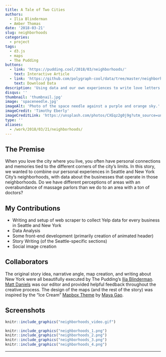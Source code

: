 ```yaml
---
title: A Tale of Two Cities
authors: 
  - Ilia Blinderman
  - Amber Thomas
date: '2018-03-21'
slug: neighborhoods
categories:
  - project
tags:
  - d3.js
  - maps
  - The Pudding
buttons:
  - link: 'https://pudding.cool/2018/03/neighborhoods/'
    text: Interactive Article
  - link: 'https://github.com/polygraph-cool/data/tree/master/neighborhoods'
    text: Download Data
description: 'Using data and our own experiences to write love letters to the cities we call home.'
disqus: ''
thumbnail: 'thumbnail.jpg'
image: 'spaceneedle.jpg'
imageAlt: 'Photo of the space needle against a purple and orange sky.'
imageCredit: 'Timothy Eberly'
imageCreditLink: 'https://unsplash.com/photos/CXEqz2g0j9g?utm_source=unsplash&utm_medium=referral&utm_content=creditCopyText'
type: ''
aliases:
  - /work/2018/03/21/neighborhoods/
---
```


## The Premise

When you love the city where you live, you often have personal connections and memories tied to the different corners of the city's limits. In this story, we wanted to combine our personal experiences in Seattle and New York City's neighborhoods, with data about the businesses that operate in those neighborhoods. Do we have different perceptions of areas with an overabundance of massage parlors than we do to an area with a ton of doctors?  

## My Contributions

* Writing and setup of web scraper to collect Yelp data for every business in Seattle and New York
* Data Analysis
* Some front-end development (primarily creation of animated header)
* Story Writing (of the Seattle-specific sections)
* Social image creation

## Collaborators

The original story idea, narrative angle, map creation, and writing about New York were all beautifully executed by The Pudding's [Ilia Blinderman](https://twitter.com/iliablinderman). [Matt Daniels](https://twitter.com/matthewfdaniels) was our editor and provided helpful feedback throughout the creative process. The design of the maps (and the rest of the story) was inspired by the "Ice Cream" [Mapbox Theme](https://www.mapbox.com/designer-maps/#ice-cream) by [Maya Gao](https://twitter.com/mayaqgao).

## Screenshots

```r
knitr::include_graphics("neighborhoods_video.gif")
```

```r
knitr::include_graphics("neighborhoods_1.png")
knitr::include_graphics("neighborhoods_2.png")
knitr::include_graphics("neighborhoods_3.png")
knitr::include_graphics("neighborhoods_4.png")
```
---
